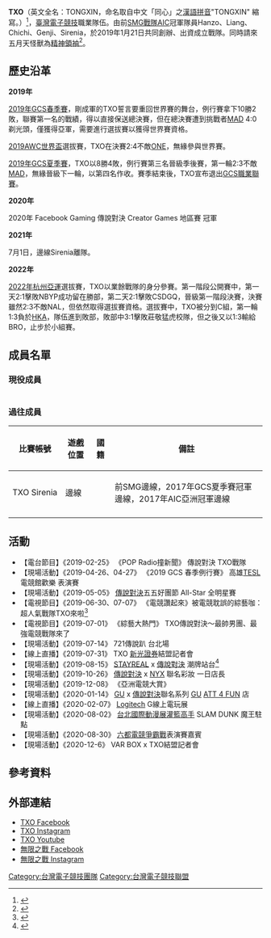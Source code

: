 {{pp-vandalism|expiry=2023-04-17T08:13:50+00:00|small=yes}}
{{Infobox esport team
| image = TONGXIN.jpg
| name = <br />TXO
| location = {{ROC}}
| founded = 2019年1月21日
| divisions = [[傳說對決|傳說對決]]
| full_name = TONGXIN
| short_name = TXO
| partners = [[新光證券|新光證券]]、[[VAR_BOX_TW|VAR BOX TW]]
| sport = [[電子競技|電子競技]]
| website = [https://www.facebook.com/TXOCreative/about/?ref=page_internal/ TXO facebook]
}}

'''TXO'''（英文全名：TONGXIN，命名取自中文「同心」之[[漢語拼音|漢語拼音]]"TONGXIN" 縮寫。）<ref>{{cite news| title = SMG掰！ 原AIC奪冠隊伍成立「TXO」 象徵同心、一起努力| url = https://game.udn.com/game/story/10445/3588555| publisher = | author = | date = 2019-01-11| language = zh-hant| accessdate = 2020-07-04| archive-date = 2020-07-05| archive-url = https://web.archive.org/web/20200705030541/https://game.udn.com/game/story/10445/3588555| dead-url = no}}</ref>，[[臺灣|臺灣]][[電子競技|電子競技]]職業隊伍。由前[[SMG戰隊|SMG戰隊]]AIC冠軍隊員Hanzo、Liang、Chichi、Genji、Sirenia，於2019年1月21日共同創辦、出資成立戰隊。同時請來五月天怪獸為[[精神領袖|精神領袖]]<ref>{{cite news| title = 傳說對決》SMG奪冠五虎全數離隊　下一步將在1月11日公布| url = https://newtalk.tw/news/view/2019-01-07/190951| publisher = [[新頭殼|新頭殼]]| author = | date = 2019-01-17| language = zh-hant| accessdate = 2020-07-09| archive-date = 2020-07-11| archive-url = https://web.archive.org/web/20200711105736/https://newtalk.tw/news/view/2019-01-07/190951| dead-url = no}}</ref>。

== 歷史沿革 ==
'''2019年'''

[[2019年GCS春季職業聯賽|2019年GCS春季賽]]，剛成軍的TXO誓言要重回世界賽的舞台，例行賽拿下10勝2敗，聯賽第一名的戰績，得以直接保送總決賽，但在總決賽遭到挑戰者[[MAD_Team|MAD]] 4:0剃光頭，僅獲得亞軍，需要進行選拔賽以獲得世界賽資格。

[[2019年傳說對決世界盃|2019AWC世界盃]]選拔賽，TXO在決賽2:4不敵[[One_Team_Esports|ONE]]，無緣參與世界賽。

[[2019年GCS夏季職業聯賽|2019年GCS夏季賽]]，TXO以8勝4敗，例行賽第三名晉級季後賽，第一輪2:3不敵[[MAD_Team|MAD]]，無緣晉級下一輪，以第四名作收。賽季結束後，TXO宣布退出[[GCS職業聯賽|GCS職業聯賽]]。

'''2020年'''

2020年 Facebook Gaming 傳說對決 Creator Games 地區賽 冠軍

'''2021年'''

7月1日，邊線Sirenia離隊。

'''2022年'''

[[2022年亞洲運動會|2022年杭州亞運]]選拔賽，TXO以業餘戰隊的身分參賽。第一階段公開賽中，第一天2:1擊敗NBYP成功留在勝部，第二天2:1擊敗CSDGQ，晉級第一階段決賽，決賽雖然2:3不敵NAL，但依然取得選拔賽資格。選拔賽中，TXO被分到C組，第一輪1:3負於[[香港態度|HKA]]，隊伍進到敗部，敗部中3:1擊敗莊敬猛虎校隊，但之後又以1:3輸給BRO，止步於小組賽。

== 成員名單 ==
===現役成員===
{| class="wikitable"
|- style=text-align:center width=100%

|-
!比賽帳號
!姓名
!暱稱
!遊戲位置
!國籍
!備註
!個人專頁
|-
| style="white-space:nowrap" align="center"|TXO Fongliu
|
|風流
|凱撒路
| style="white-space:nowrap"|{{ROC}}
|前莊敬猛虎校隊凱撒路，2021年ACS冬季校園聯賽總冠軍
|
|-
|align="center"|TXO Chichi
| style="white-space:nowrap"|李浚祺
|祺祺
|打野
|{{ROC}}
|前SMG打野，2017年GCS夏季賽冠軍打野，2017年AIC亞洲冠軍打野
|[https://www.instagram.com/smg___chichi/ Instagram]
[https://www.youtube.com/channel/UCoJqxgek9PucdszluywJqiw YouTube]{{Wayback|url=https://www.youtube.com/channel/UCoJqxgek9PucdszluywJqiw |date=20190217200843 }}
|-
|align="center"|TXO Hanzo
|黃成在
|胖子
|中路
|{{ROC}}
|前SMG中路，2017年GCS夏季賽冠軍中路，2017年AIC亞洲冠軍中路
|[https://www.instagram.com/smghanzo/ Instagram]{{Wayback|url=https://www.instagram.com/smghanzo/ |date=20190217200843 }}<br>[https://www.youtube.com/channel/UCC8qQ29h6CZ_XaKzSw6STVA YouTube]{{Wayback|url=https://www.youtube.com/channel/UCC8qQ29h6CZ_XaKzSw6STVA |date=20190217200843 }}
|-
|align="center"|TXO Xiao
|羅文孝
| style="white-space:nowrap"|金門陽明
|魔龍輸出
|{{ROC}}
|前SMG打野
|
|-
|align="center"|TXO Liang
|陳亮誌
|阿亮
|邊線
|{{ROC}}
|前SMG邊線，現以開實況為主，2017年GCS夏季賽冠軍邊線，2017年AIC亞洲冠軍邊線
|[https://www.facebook.com/smgliang/ Facebook]<br>[https://www.instagram.com/charlie1129999/ Instagram]{{Wayback|url=https://www.instagram.com/charlie1129999/ |date=20190217200843 }}<br>[https://www.youtube.com/channel/UCnqv-4Sv2ImuG860xx-Lj-Q YouTube]{{Wayback|url=https://www.youtube.com/channel/UCnqv-4Sv2ImuG860xx-Lj-Q |date=20190217200843 }}
|-
|align="center"|TXO Genji
|鄭至隆
|至隆
|輔助
|{{ROC}}
|前SMG輔助，2017年GCS夏季賽冠軍輔助，2017年AIC亞洲冠軍輔助
|[https://www.instagram.com/smggenji/ Instagram]<br>[https://www.youtube.com/channel/UCIp9jUV47yfBFmrEsS69E-w YouTube]{{Wayback|url=https://www.youtube.com/channel/UCIp9jUV47yfBFmrEsS69E-w |date=20190217200843 }}
|-
|align="center"|TXO CK
|賈宏鼎
|希克
| style="white-space:nowrap"|教練（輔助）
|{{ROC}}
|前SMG教練
|[https://www.facebook.com/ckliveshow/ Facebook]{{Wayback|url=https://www.facebook.com/ckliveshow/ |date=20190217200843 }}<br>[https://www.instagram.com/c.kevn/ Instagram]{{Wayback|url=https://www.instagram.com/c.kevn/ |date=20190217200843 }}<br>[https://www.youtube.com/channel/UC0SUtlAPSJJaSdzf9P-DZHQ YouTube]{{Wayback|url=https://www.youtube.com/channel/UC0SUtlAPSJJaSdzf9P-DZHQ |date=20190217200843 }}
|}

===過往成員===
{| class="wikitable"
|- style=text-align:center width=100%
!比賽帳號
!遊戲位置
!國籍
!備註
|-
| style="white-space:nowrap"|TXO Sirenia 
|邊線
|{{TWN}}
|前SMG邊線，2017年GCS夏季賽冠軍邊線，2017年AIC亞洲冠軍邊線
|-
|}

== 活動 ==
*【電台節目】《2019-02-25》 《POP Radio撞新聞》 傳說對決 TXO戰隊
*【現場活動】《2019-04-26、04-27》 《2019 GCS 春季例行賽》 高雄[[TESL|TESL]]電競館歡樂 表演賽
*【現場活動】《2019-05-05》 [[傳說對決|傳說對決]]五五好團節 All-Star 全明星賽
*【電視節目】《2019-06-30、07-07》 《電競讚起來》被電競耽誤的綜藝咖：超人氣戰隊TXO來啦<ref>{{cite news| title = 傳說天團TXO降臨《電競讚起來》！海牛被虧「把妹一哥」| url = https://newtalk.tw/news/view/2019-06-28/265803| publisher = | author = | date = 2019-06-28| language = zh-hant| accessdate = 2020-08-01| archive-date = 2019-06-29| archive-url = https://web.archive.org/web/20190629142359/https://newtalk.tw/news/view/2019-06-28/265803| dead-url = no}}</ref>
*【電視節目】《2019-07-01》 《綜藝大熱門》 TXO傳說對決～最帥男團、最強電競戰隊來了
*【現場活動】《2019-07-14》 721傳說趴 台北場
*【線上直播】《2019-07-31》 TXO [[新光證券|新光證券]]結盟記者會
*【現場活動】《2019-08-15》 [[STAYREAL|STAYREAL]] x [[傳說對決|傳說對決]] 潮牌站台<ref>{{cite news| title = STAYREAL、《傳說》跨界合作！人氣戰隊TXO著聯名潮衫站台| url = https://newtalk.tw/news/view/2019-08-15/286332| publisher = | author = | date = 2019-08-15| language = zh-hant| accessdate = 2020-08-01| archive-date = 2019-09-13| archive-url = https://web.archive.org/web/20190913223033/https://newtalk.tw/news/view/2019-08-15/286332| dead-url = no}}</ref>
*【現場活動】《2019-10-26》 [[傳說對決|傳說對決]] x [[NYX|NYX]] 聯名彩妝 一日店長
*【現場活動】《2019-12-08》 《亞洲電競大賞》
*【現場活動】《2020-01-14》 [[GU|GU]] x [[傳說對決|傳說對決]]聯名系列 [[GU|GU]] [[ATT_4_FUN|ATT 4 FUN]] 店
*【線上直播】《2020-02-07》 [[Logitech|Logitech]] G線上電玩展
*【現場活動】《2020-08-02》 [[台北國際動漫展|台北國際動漫展]][[灌籃高手|灌籃高手]] SLAM DUNK 魔王駐點
*【現場活動】《2020-08-30》 [[六都電競爭霸戰|六都電競爭霸戰]]表演賽嘉賓
*【現場活動】《2020-12-6》 VAR BOX x TXO結盟記者會

==參考資料==
{{reflist}}
== 外部連結 ==
*[https://www.facebook.com/TXOCreative/ TXO Facebook] {{Wayback|url=https://www.facebook.com/TXOCreative/ |date=20191003053245 }}
*[https://www.instagram.com/txocreative/ TXO Instagram]
*[https://www.youtube.com/channel/UC9T8ln04HQUz2cLJxwbu5aw/featured/ TXO Youtube] {{Wayback|url=https://www.youtube.com/channel/UC9T8ln04HQUz2cLJxwbu5aw/featured/ |date=20200901175045 }}
*[https://www.facebook.com/ifwesport/ 無限之戰 Facebook]
*[https://www.instagram.com/ifwesport/ 無限之戰 Instagram]

{{GCS職業聯賽}}
{{台灣電子競技聯盟}}

[[Category:台灣電子競技團隊|Category:台灣電子競技團隊]]
[[Category:台灣電子競技聯盟|Category:台灣電子競技聯盟]]